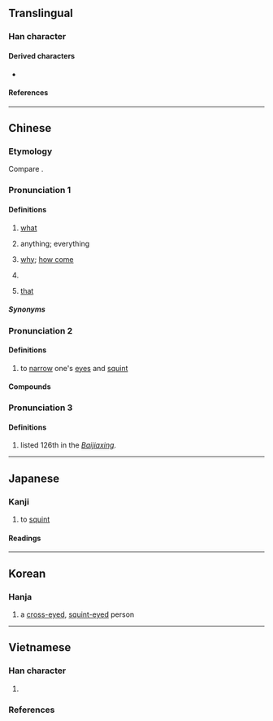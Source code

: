 {{also|セ|ㆤ}}
{{character info}}
==Translingual==

===Han character===
{{Han char|rn=5|rad=乙|as=01|sn=2|four=47712|canj=PN,PS,XPN|ids=⿻乛乚,⿻𠃌乚}}

====Derived characters====
* {{l|mul|[[𭑫]], [[𦘮]], [[𭴂]], [[𤘗]], [[𮓲]], [[𠬫]]}}

====References====
{{Han ref|kx=0083.180|dkj=00166|dj=0168.010|hdz=10049.090|uh=4E5C}}

----

==Chinese==
{{zh-forms}}

===Etymology===
Compare {{cog|za|maz||what}}.

===Pronunciation 1===
{{zh-pron
|m=miē
|c=mat1
|c-t=mot2
|mn-t=mih4
|cat=pron
}}

====Definitions====
{{zh-hanzi}}

# {{lb|zh|Cantonese|Teochew}} [[what]]
#: {{zh-x|要 啲 乜？|'''What''' do you want?|C}}
#: {{zh-x|愛 乜個？|tr=ain3 '''mih4''' gai5?|'''What''' do you want?|MN-T}}
# {{lb|zh|Cantonese}} anything; everything
#: {{zh-x|乜 都 得|'''anything''' goes|C}}
# {{lb|zh|Cantonese}} [[why]]; [[how come]]
#: {{zh-x|乜 你 咁 傻 㗎？|'''How come''' you're so stupid?|C}}
# {{lb|zh|Cantonese}} {{n-g|Used at the beginning of a question to give a rhetorical effect.}}
#: {{zh-x|乜 你 未 食飯 㗎{gaa4}？|So you haven't eaten yet?|C}}
#: {{zh-x|乜 仲 未 有 佢 嘅 消息 咩？|So we still don't have any news about him?|C}}
# {{lb|zh|dialectal Mandarin}} [[that]] <!--see https://books.google.com.hk/books?id=rIlVDwAAQBAJ&pg=PT137&dq=%E4%B9%9C%E9%92%B1&hl=zh-CN&sa=X&redir_esc=y&sourceid=cndr#v=onepage&q=%E4%B9%9C%E9%92%B1&f=false-->
<!--see also 汪化云. 方言远指代词“乜、兀”的词源[J]. 汉字文化, 2007(4):50-52.-->
=====Synonyms=====
{{zh-dial|什麼}}
{{zh-dial|為什麼}}

===Pronunciation 2===
{{zh-pron
|m=miē
|c=me1,me2,me5
|mn-t=mi1
|mc=y
|oc=y
|cat=v
}}

====Definitions====
{{zh-hanzi}}

# to [[narrow#Verb|narrow]] one's [[eyes]] and [[squint]]

====Compounds====
{{zh-der|乜乜屑屑|乜乜斜斜|乜乜踅踅|乜斜|乜斜眼|乜斜纏帳}}

===Pronunciation 3===
{{zh-wp|zh:乜姓}}
{{zh-pron
|m=Niè
|c=ne6
|mn-t=nian7
|cat=pn
}}

====Definitions====
{{zh-hanzi}}

# {{surname|zh|dot=,}} listed 126th in the ''[[w:Baijiaxing|Baijiaxing]]''.

----

==Japanese==

===Kanji===
{{ja-kanji|grade=|rs=乙01}}

# to [[squint]]

====Readings====
{{ja-readings
|goon=め
|kanon=ば
|kun=やぶにら-み
}}

----

==Korean==

===Hanja===
{{ko-hanja/new|사팔뜨기|먀}}

# {{lb|ko|offensive|derogatory|vulgar}} a [[cross-eyed]], [[squint-eyed]] person

----

==Vietnamese==

===Han character===
{{vi-readings|rs=乙01
|hanviet=khiết-gdhn
}}

# {{rfdef|vi|sort=乙01}}

===References===
<references/>